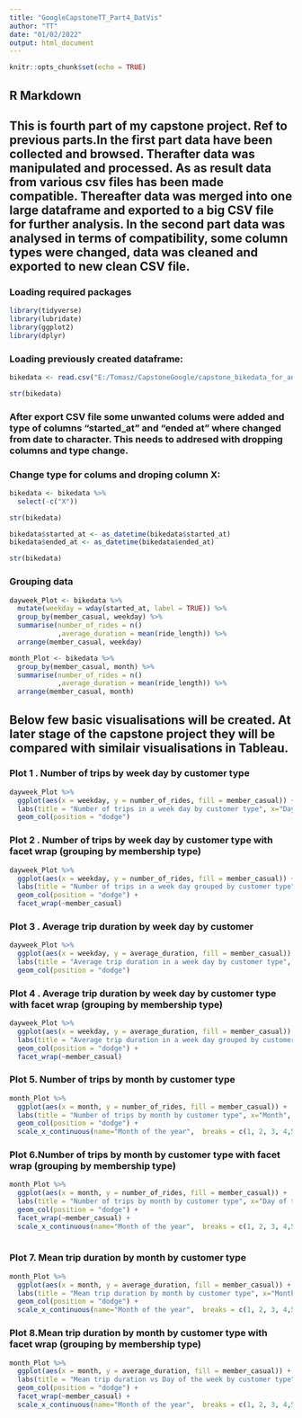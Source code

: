 ---
title: "GoogleCapstoneTT_Part4_DatVis"
author: "TT"
date: "01/02/2022"
output: html_document
---

```{r setup, include=FALSE}
knitr::opts_chunk$set(echo = TRUE)
```

## R Markdown

## This is **fourth** part of my capstone project. Ref to previous parts.In the first part data have been collected and browsed. Therafter data was manipulated and processed. As as result data from various csv files has been made compatible. Thereafter data was merged into one large dataframe and exported to a big CSV  file for further analysis. In the second part data was analysed in terms of compatibility, some column types were changed, data was cleaned and exported to new clean CSV file.

### Loading required packages


```{r}
library(tidyverse)
library(lubridate)
library(ggplot2)
library(dplyr)
```


### Loading previously created dataframe:

```{r}
bikedata <- read.csv("E:/Tomasz/CapstoneGoogle/capstone_bikedata_for_analysis.csv")
```


```{r}
str(bikedata)
```


### After export CSV file some unwanted colums were added and type of columns "started_at" and "ended at" where changed from date to character. This needs to addresed with dropping columns and type change.


### Change type for colums and droping column X:


```{r}
bikedata <- bikedata %>% 
  select(-c("X"))

str(bikedata)
```

```{r}
bikedata$started_at <- as_datetime(bikedata$started_at)
bikedata$ended_at <- as_datetime(bikedata$ended_at)

str(bikedata)
```


### Grouping data

```{r}
dayweek_Plot <- bikedata %>% 
  mutate(weekday = wday(started_at, label = TRUE)) %>% 
  group_by(member_casual, weekday) %>% 
  summarise(number_of_rides = n()
            ,average_duration = mean(ride_length)) %>% 
  arrange(member_casual, weekday)
```

```{r}
month_Plot <- bikedata %>% 
  group_by(member_casual, month) %>% 
  summarise(number_of_rides = n()
            ,average_duration = mean(ride_length)) %>% 
  arrange(member_casual, month)
```


## Below few basic visualisations will be created. At later stage of the capstone project they will be compared with similair visualisations in Tableau.

### Plot 1 . Number of trips by week day by customer type

```{r}
dayweek_Plot %>% 
  ggplot(aes(x = weekday, y = number_of_rides, fill = member_casual)) +
  labs(title = "Number of trips in a week day by customer type", x="Day of the week", y= "Number of trips", fill= "Customer type") +
  geom_col(position = "dodge")
```


### Plot 2 . Number of trips by week day by customer type with facet wrap (grouping by membership type)

```{r}
dayweek_Plot %>% 
  ggplot(aes(x = weekday, y = number_of_rides, fill = member_casual)) +
  labs(title = "Number of trips in a week day grouped by customer type", x="Day of the week", y= "Number of trips", fill= "Customer type") +
  geom_col(position = "dodge") +
  facet_wrap(~member_casual)
```


### Plot 3 . Average trip duration by week day by customer 

```{r}
dayweek_Plot %>% 
  ggplot(aes(x = weekday, y = average_duration, fill = member_casual)) +
  labs(title = "Average trip duration in a week day by customer type", x="Day of the week", y= "Average trip duration", fill= "Customer type") +
  geom_col(position = "dodge")
```

### Plot 4 . Average trip duration by week day by customer type with facet wrap (grouping by membership type)

```{r}
dayweek_Plot %>% 
  ggplot(aes(x = weekday, y = average_duration, fill = member_casual)) +
  labs(title = "Average trip duration in a week day grouped by customer type", x="Day of the week", y= "NAverage trip duration", fill= "Customer type") +
  geom_col(position = "dodge") +
  facet_wrap(~member_casual)
```





### Plot 5. Number of trips by month by customer type


```{r}
month_Plot %>% 
  ggplot(aes(x = month, y = number_of_rides, fill = member_casual)) +
  labs(title = "Number of trips by month by customer type", x="Month", y= "Number of trips", fill= "Customer type")+
  geom_col(position = "dodge") +
  scale_x_continuous(name="Month of the year",  breaks = c(1, 2, 3, 4,5,6,7,8,9,10,11,12))
```


### Plot 6.Number of trips by month by customer type with facet wrap (grouping by membership type)

```{r}
month_Plot %>% 
  ggplot(aes(x = month, y = number_of_rides, fill = member_casual)) +
  labs(title = "Number of trips by month by customer type", x="Day of the week", y= "Number of trips",  fill= "Customer type") +
  geom_col(position = "dodge") +
  facet_wrap(~member_casual) +
  scale_x_continuous(name="Month of the year",  breaks = c(1, 2, 3, 4,5,6,7,8,9,10,11,12))
  
```

### Plot 7. Mean trip duration by month by customer type


```{r}
month_Plot %>% 
  ggplot(aes(x = month, y = average_duration, fill = member_casual)) +
  labs(title = "Mean trip duration by month by customer type", x="Month", y= "Mean trip duration", fill= "Customer type") +
  geom_col(position = "dodge") +
  scale_x_continuous(name="Month of the year",  breaks = c(1, 2, 3, 4,5,6,7,8,9,10,11,12))
```



### Plot 8.Mean trip duration by month by customer type with facet wrap (grouping by membership type)

```{r}
month_Plot %>% 
  ggplot(aes(x = month, y = average_duration, fill = member_casual)) +
  labs(title = "Mean trip duration vs Day of the week by customer type", x="Day of the week", y= "Mean trip duration",  fill= "Customer type") +
  geom_col(position = "dodge") +
  facet_wrap(~member_casual) +
  scale_x_continuous(name="Month of the year",  breaks = c(1, 2, 3, 4,5,6,7,8,9,10,11,12))
  
```


